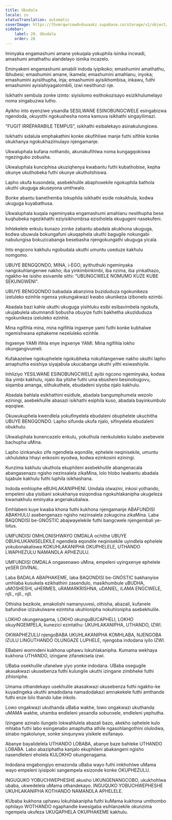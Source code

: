 ```yaml
---
title: Ubudala
locale: zu
statusTranslation: automatic
coverImage: https://lhvmrqwrcowdvduuaukz.supabase.co/storage/v1/object/public/strapi-uploads/small_cover-educacion-fundamental.webp-2d51a7828a2b1309555be27f7e2a61a0.webp
sidebar:
    label: 28. Ubudala
    order: 28
---
```

Iminyaka engamashumi amane yokuqala yokuphila isinika incwadi, amashumi amathathu alandelayo isinika incazelo.

Eminyakeni engamashumi amabili indoda iyipikoko; emashumini amathathu, ibhubesi; emashumini amane, ikamela; emashumini amahlanu, inyoka; emashumini ayisithupha, inja; emashumini ayisikhombisa, inkawu, futhi emashumini ayisishiyagalombili, izwi nesithunzi nje.

Isikhathi sembula zonke izinto: siyisilomo esithokozisayo esizikhulumelayo noma singabuzwa lutho.

Ayikho into eyenziwe yisandla SESILWANE ESINOBUNGCWELE esingabizwa ngendoda, okuyothi ngokushesha noma kamuva isikhathi singayilimazi.

"FUGIT IRRÉPARABILE TEMPUS", isikhathi esibalekayo asinakulungiswa.

Isikhathi sidalula emphakathini konke okufihliwe manje futhi sifihle konke okukhanya ngokukhazimulayo njengamanje.

Ukwaluphala kufana nothando, akunakufihlwa noma kungagqokiswa ngezingubo zobusha.

Ukwaluphala kunciphisa ukuziqhenya kwabantu futhi kubathobise, kepha okunye ukuthobeka futhi okunye ukuthotshiswa.

Lapho ukufa kusondela, asebekhulile abaphoxekile ngokuphila bathola ukuthi ukuguga akuseyona umthwalo.

Bonke abantu banethemba lokuphila isikhathi eside nokukhula, kodwa ukuguga kuyabathusa.

Ukwaluphala kuqala ngeminyaka engamashumi amahlanu nesithupha bese kuqhubeka ngezikhathi eziyisikhombisa ezisiholela ekugugeni nasekufeni.

Inhlekelele enkulu kunazo zonke zabantu abadala akukhona ukuguga, kodwa ubuwula bokungafuni ukuqaphela ukuthi bagugile nokungabi nabulungisa bokuzicabanga besebasha njengokungathi ukuguga yicala.

Into engcono kakhulu ngobudala ukuthi umuntu useduze kakhulu nomgomo.

UBUYE BENGQONDO, MINA, i-EGO, ayithuthuki ngeminyaka nangokuhlangenwe nakho; iba yinkimbinkimbi, iba nzima, iba yinkathazo, ngakho-ke isisho esivamile sithi: "UBUNGCWELE NOMUMO KUZE KUBE SEKUNGWENI".

UBUYE BENGQONDO babadala abanzima buziduduza ngokunikeza izeluleko ezinhle ngenxa yokungakwazi kwabo ukunikeza izibonelo ezimbi.

Abadala bazi kahle ukuthi ukuguga yisihluku esibi esibavimbela ngokufa, ukujabulela ubumnandi bobusha obuyize futhi bakhetha ukuziduduza ngokunikeza izeluleko ezinhle.

Mina ngifihla mina, mina ngifihla ingxenye yami futhi konke kubhalwe ngemishwana ephakeme nezeluleko ezinhle.

Ingxenye YAMI ifihla enye ingxenye YAMI. Mina ngifihla lokho okungangivumeli.

Kufakazelwe ngokuphelele ngokubheka nokuhlangenwe nakho ukuthi lapho amaphutha esishiya siyajabula ukucabanga ukuthi yithi esiwashiyile.

Inhliziyo YESILWANE ESINOBUNGCWELE ayibi ngcono ngeminyaka, kodwa iba yimbi kakhulu, njalo iba yitshe futhi uma ebusheni besinobugovu, siqamba amanga, sithukuthele, ebudadeni siyoba njalo kakhulu.

Abadala bahlala esikhathini esidlule, abadala bangumphumela wezolo eziningi, asebekhulile abasazi isikhathi esiphila kuso, abadala bayinkumbulo eqoqiwe.

Okuwukuphela kwendlela yokufinyelela ebudaleni obuphelele ukuchitha UBUYE BENGQONDO. Lapho sifunda ukufa njalo, sifinyelela ebudaleni obukhulu.

Ukwaluphala kunencazelo enkulu, yokuthula nenkululeko kulabo asebevele bachupha uMina.

Lapho izinkanuko zife ngendlela eqondile, ephelele neqinisekile, umuntu ukhululeka hhayi enkosini eyodwa, kodwa ezinkosini eziningi.

Kunzima kakhulu ukuthola ekuphileni asebekhulile abangenacala abangasenazo ngisho nezinsalela zikaMina, lolo hlobo lwabantu abadala lujabule kakhulu futhi luphila isikhashana.

Indoda emhlophe eBUHLAKANIPHENI. Umdala olwazini, inkosi yothando, empeleni uba yisibani sokukhanya esiqondisa ngokuhlakanipha ukugeleza kwamakhulu eminyaka angenakubalwa.

Emhlabeni kuye kwaba khona futhi kukhona njengamanje ABAFUNDISI ABAKHULU asebengenazo ngisho nezinsalela zokugcina zikaMina. Laba BAQONDISI be-GNÓSTIC abajwayelekile futhi bangcwele njengembali ye-lotus.

UMFUNDISI OMHLONISHWAYO OMDALA ochithe UBUYE OBUHLUKANISELEKILE ngendlela eqondile neqinisekile uyindlela ephelele yokubonakaliswa KOKUHLAKANIPHA OKUPHELELE, UTHANDO LWAPHEZULU NAMANDLA APHEZULU.

UMFUNDISI OMDALA ongasenawo uMina, empeleni uyingxenye ephelele yeSER DIVÍNAL.

Laba BADALA ABAPHAKEME, laba BAQONDISI be-GNÓSTIC bakhanyise umhlaba kusukela ezikhathini zasendulo, masikhumbule uBUDHA, uMOSHESHI, uHERMES, uRAMARKRISHNA, uDANIEL, iLAMA ENGCWELE, njll., njll., njll.

Othisha bezikole, amakolishi namanyuvesi, othisha, abazali, kufanele bafundise izizukulwane ezintsha ukuhlonipha nokuhlonipha asebekhulile.

LOKHO okungenagama, LOKHO okunguBUCAPHELI, LOKHO okuyiNGEMPELA, kunezici ezintathu: UKUHLAKANIPHA, UTHANDO, IZWI.

OKWAPHEZULU njengoBABA UKUHLAKANIPHA KOMHLABA, NJENGOBA IZULU LINGUTHANDO OLUNGAZE LUPHELE, njengoba indodana iyilo IZWI.

EBabeni womndeni kukhona uphawu lokuhlakanipha. Kumama wekhaya kukhona UTHANDO, izingane zifanekisela izwi.

UBaba osekhulile ufanelwe yiyo yonke indodana. UBaba osegugile akasakwazi ukusebenza futhi kulungile ukuthi izingane zimbheke futhi zihloniphe.

Umama othandekayo usekhulile akasakwazi ukusebenza futhi ngakho-ke kuyadingeka ukuthi amadodana namadodakazi amnakekele futhi amthande futhi enze lolo thando lube inkolo.

Lowo ongakwazi ukuthanda uBaba wakhe, lowo ongakwazi ukuthanda uMAMA wakhe, uhamba endleleni yesandla sobunxele, endleleni yephutha.

Izingane azinalo ilungelo lokwahlulela abazali bazo, akekho ophelele kulo mhlaba futhi labo esingenabo amaphutha athile ngasohlangothini olulodwa, sinabo ngakolunye, sonke sinqunywa yisikele esifanayo.

Abanye bayalidelela UTHANDO LOBABA, abanye baze bahleke UTHANDO LOBABA. Labo abaziphatha kanjalo ekuphileni abakangeni ngisho nasendleleni eholela KULOKHO okungenagama.

Indodana engabongiyo emazonda uBaba wayo futhi imkhohlwe uMama wayo empeleni iyisipoki sangempela esizonde konke OKUPHEZULU.

INGUQUKO YOBUCHWEPHESHE akusho UKUNGENANGCOBO, ukukhohlwa ubaba, ukwedelela uMama othandekayo. INGUQUKO YOBUCHWEPHESHE UKUHLAKANIPHA KOTHANDO NAMANDLA APHELELE.

KUbaba kukhona uphawu lokuhlakanipha futhi kuMama kukhona umthombo ophilayo WOTHANDO ngaphandle kwesigaba esihlanzekile okunzima ngempela ukufeza UKUQAPHELA OKUPHAKEME kakhulu.

